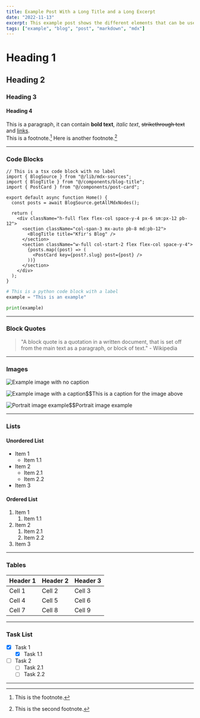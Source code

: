 ```yaml
---
title: Example Post With a Long Title and a Long Excerpt
date: "2022-11-13"
excerpt: This example post shows the different elements that can be used, like headings, paragraphs, blockquotes, code blocks, images, and more.
tags: ["example", "blog", "post", "markdown", "mdx"]
---
```


# Heading 1

## Heading 2

### Heading 3

#### Heading 4

This is a paragraph, it can contain **bold text**, _italic text_, ~~strikethrough text~~ and [links](https://example.com).  
This is a footnote.[^1] Here is another footnote.[^2]

---

### Code Blocks

```tsx
// This is a tsx code block with no label
import { BlogSource } from "@/lib/mdx-sources";
import { BlogTitle } from "@/components/blog-title";
import { PostCard } from "@/components/post-card";

export default async function Home() {
  const posts = await BlogSource.getAllMdxNodes();

  return (
    <div className="h-full flex flex-col space-y-4 px-6 sm:px-12 pb-12">
      <section className="col-span-3 mx-auto pb-8 md:pb-12">
        <BlogTitle title="Kfir's Blog" />
      </section>
      <section className="w-full col-start-2 flex flex-col space-y-4">
        {posts.map((post) => (
          <PostCard key={post?.slug} post={post} />
        ))}
      </section>
    </div>
  );
}

```

```python:example.py
# This is a python code block with a label
example = "This is an example"

print(example)
```

---

### Block Quotes

> "A block quote is a quotation in a written document, that is set off from the main text as a paragraph, or block of text." - Wikipedia

---

### Images

![Example image with no caption](https://images.unsplash.com/photo-1646974708582-3dced57e0a25?ixlib=rb-4.0.3&ixid=MnwxMjA3fDB8MHxwaG90by1wYWdlfHx8fGVufDB8fHx8&auto=format&fit=crop&w=1280&q=50)

![Example image with a caption$$This is a caption for the image above](https://images.unsplash.com/photo-1506057213367-028a17ec52e5?ixlib=rb-4.0.3&ixid=MnwxMjA3fDB8MHxwaG90by1wYWdlfHx8fGVufDB8fHx8&auto=format&fit=crop&w=1280&q=80)

![Portrait image example$$Portrait image example](https://images.unsplash.com/photo-1664136254860-26a42dbb2463?ixlib=rb-4.0.3&ixid=MnwxMjA3fDB8MHxwaG90by1wYWdlfHx8fGVufDB8fHx8&auto=format&fit=crop&w=987&q=80)

---

### Lists

#### Unordered List

- Item 1
  - Item 1.1
- Item 2
  - Item 2.1
  - Item 2.2
- Item 3

#### Ordered List

1. Item 1
   1. Item 1.1
2. Item 2
   1. Item 2.1
   2. Item 2.2
3. Item 3

---

### Tables

| Header 1 | Header 2 | Header 3 |
| -------- | -------- | -------- |
| Cell 1   | Cell 2   | Cell 3   |
| Cell 4   | Cell 5   | Cell 6   |
| Cell 7   | Cell 8   | Cell 9   |

---

### Task List

- [x] Task 1
  - [x] Task 1.1
- [ ] Task 2
  - [ ] Task 2.1
  - [ ] Task 2.2

---

[^1]: This is the footnote.
[^2]: This is the second footnote.
